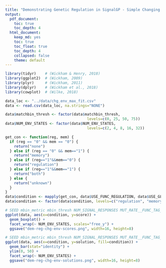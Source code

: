 ```yaml
---
title: "Demonstrating Genetic Regulation in SignalGP - Simple Changing Environment"
output: 
  pdf_document:
    toc: true
    toc_depth: 4
  html_document: 
    keep_md: yes
    toc: true
    toc_float: true
    toc_depth: 4
    collapsed: false
    theme: default
---
```


```r
library(tidyr)    # (Wickham & Henry, 2018)
library(ggplot2)  # (Wickham, 2009)
library(plyr)     # (Wickham, 2011)
library(dplyr)    # (Wickham et al., 2018)
library(cowplot)  # (Wilke, 2018)
```


```r
data_loc <- "../data/chg_env_max_fit.csv"
data <- read.csv(data_loc, na.strings="NONE")

data$matchbin_thresh <- factor(data$matchbin_thresh,
                                     levels=c(0, 25, 50, 75))
data$NUM_ENV_STATES <- factor(data$NUM_ENV_STATES,
                                     levels=c(2, 4, 8, 16, 32))

get_con <- function(reg, mem) {
  if (reg == "0" && mem == "0") {
    return("none")
  } else if (reg == "0" && mem=="1") {
    return("memory")
  } else if (reg=="1"&&mem=="0") {
    return("regulation")
  } else if (reg=="1"&&mem=="1") {
    return("both")
  } else {
    return("unknown")
  }
}
data$condition <- mapply(get_con, data$USE_FUNC_REGULATION, data$USE_GLOBAL_MEMORY)
data$condition <- factor(data$condition, levels=c("regulation", "memory", "none", "both"))
```

```r
# SEED mbin_metric mbin_thresh NUM_SIGNAL_RESPONSES MUT_RATE__FUNC_TAG_BF score
ggplot(data, aes(x=condition, y=score)) +
  geom_boxplot() +
  facet_wrap(~ NUM_ENV_STATES, scales="free_y") +
  ggsave("dem-reg-chg-env-scores.png", width=16, height=8)
```

```r
# SEED mbin_metric mbin_thresh NUM_SIGNAL_RESPONSES MUT_RATE__FUNC_TAG_BF score
ggplot(data, aes(x=condition, y=solution, fill=condition)) +
  geom_bar(stat="identity") +
  ylim(0, 50) +
  facet_wrap(~ NUM_ENV_STATES) +
  ggsave("dem-reg-chg-env-solutions.png", width=16, height=8)
```